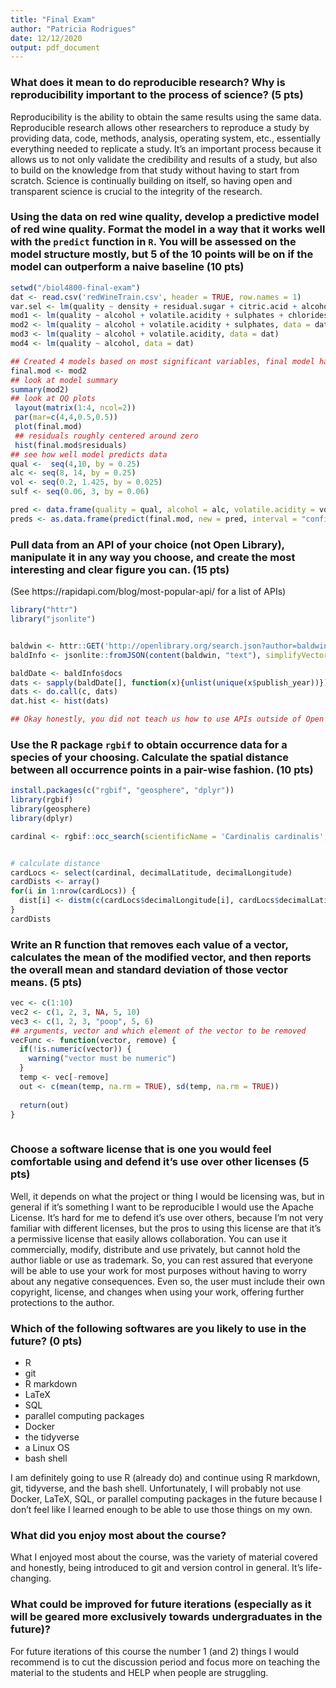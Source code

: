 ```yaml
---
title: "Final Exam"
author: "Patricia Rodrigues"
date: 12/12/2020
output: pdf_document
---
```






### What does it mean to do reproducible research? Why is reproducibility important to the process of science? (5 pts)

Reproducibility is the ability to obtain the same results using the same data. Reproducible research allows other researchers to reproduce a study by providing data, code, methods, analysis, operating system, etc., essentially everything needed to replicate a study. It's an important process because it allows us to not only validate the credibility and results of a study, but also to build on the knowledge from that study without having to start from scratch. Science is continually building on itself, so having open and transparent science is crucial to the integrity of the research.



###  Using the data on red wine quality, develop a predictive model of red wine quality. Format the model in a way that it works well with the `predict` function in `R`. You will be assessed on the model structure mostly, but 5 of the 10 points will be on if the model can outperform a naive baseline (10 pts)



```r
setwd("/biol4800-final-exam")
dat <- read.csv('redWineTrain.csv', header = TRUE, row.names = 1)
var.sel <- lm(quality ~ density + residual.sugar + citric.acid + alcohol + total.sulfur.dioxide + volatile.acidity + free.sulfur.dioxide + sulphates + pH + chlorides + fixed.acidity, data = dat)
mod1 <- lm(quality ~ alcohol + volatile.acidity + sulphates + chlorides, data = dat)
mod2 <- lm(quality ~ alcohol + volatile.acidity + sulphates, data = dat)
mod3 <- lm(quality ~ alcohol + volatile.acidity, data = dat)
mod4 <- lm(quality ~ alcohol, data = dat)

## Created 4 models based on most significant variables, final model had highest adjusted r-squared and lowest p-value with fewest variables
final.mod <- mod2
## look at model summary
summary(mod2)
## look at QQ plots
 layout(matrix(1:4, ncol=2)) 
 par(mar=c(4,4,0.5,0.5)) 
 plot(final.mod)
 ## residuals roughly centered around zero
 hist(final.mod$residuals)
## see how well model predicts data
qual <-  seq(4,10, by = 0.25)
alc <- seq(8, 14, by = 0.25) 
vol <- seq(0.2, 1.425, by = 0.025)
sulf <- seq(0.06, 3, by = 0.06)

pred <- data.frame(quality = qual, alcohol = alc, volatile.acidity = vol, sulphates = sulf)
preds <- as.data.frame(predict(final.mod, new = pred, interval = "confidence"))

```



### Pull data from an API of your choice (not Open Library), manipulate it in any way you choose, and create the most interesting and clear figure you can. (15 pts)

(See https://rapidapi.com/blog/most-popular-api/ for a list of APIs)

```r
library("httr")
library("jsonlite")


baldwin <- httr::GET('http://openlibrary.org/search.json?author=baldwin')
baldInfo <- jsonlite::fromJSON(content(baldwin, "text"), simplifyVector = FALSE)

baldDate <- baldInfo$docs
dats <- sapply(baldDate[], function(x){unlist(unique(x$publish_year))})
dats <- do.call(c, dats)
dat.hist <- hist(dats)

## Okay honestly, you did not teach us how to use APIs outside of Open Library. Not all APIs have the same documentation and none of the ones I found provide information on how to use with httr/jsonlite in R. They're all in python or some shit that doesn't make sense to us. I shouldn't be googling how to do this stuff. So, given what I was taught in this course, this is what I was able to do. 


```



### Use the R package `rgbif` to obtain occurrence data for a species of your choosing. Calculate the spatial distance between all occurrence points in a pair-wise fashion. (10 pts)



```r
install.packages(c("rgbif", "geosphere", "dplyr"))
library(rgbif)
library(geosphere)
library(dplyr)

cardinal <- rgbif::occ_search(scientificName = 'Cardinalis cardinalis', limit = 10, return = 'data')[[3]]


# calculate distance
cardLocs <- select(cardinal, decimalLatitude, decimalLongitude)
cardDists <- array()
for(i in 1:nrow(cardLocs)) {
  dist[i] <- distm(c(cardLocs$decimalLongitude[i], cardLocs$decimalLatitude[i]), c(cardLocs$decimalLongitude[i + 1], cardLocs$decimalLatitude[i + 1]), fun = distHaversine)
}
cardDists

```




### Write an R function that removes each value of a vector, calculates the mean of the modified vector, and then reports the overall mean and standard deviation of those vector means. (5 pts)


```r

vec <- c(1:10)
vec2 <- c(1, 2, 3, NA, 5, 10)
vec3 <- c(1, 2, 3, "poop", 5, 6)
## arguments, vector and which element of the vector to be removed
vecFunc <- function(vector, remove) {
  if(!is.numeric(vector)) {
    warning("vector must be numeric")
  }
  temp <- vec[-remove]
  out <- c(mean(temp, na.rm = TRUE), sd(temp, na.rm = TRUE))
  
  return(out)
}
  
```



### Choose a software license that is one you would feel comfortable using and defend it's use over other licenses (5 pts)

Well, it depends on what the project or thing I would be licensing was, but in general if it's something I want to be reproducible I would use the Apache License. It's hard for me to defend it's use over others, because I'm not very familiar with different licenses, but the pros to using this license are that it's a permissive license that easily allows collaboration. You can use it commercially, modify, distribute and use privately, but cannot hold the author liable or use as trademark. So, you can rest assured that everyone will be able to use your work for most purposes without having to worry about any negative consequences. Even so, the user must include their own copyright, license, and changes when using your work, offering further protections to the author.


### Which of the following softwares are you likely to use in the future? (0 pts)

+ R
+ git
+ R markdown
+ LaTeX
+ SQL
+ parallel computing packages
+ Docker
+ the tidyverse
+ a Linux OS
+ bash shell

I am definitely going to use R (already do) and continue using R markdown, git, tidyverse, and the bash shell. Unfortunately, I will probably not use Docker, LaTeX, SQL, or parallel computing packages in the future because I don't feel like I learned enough to be able to use those things on my own.



### What did you enjoy most about the course?

What I enjoyed most about the course, was the variety of material covered and honestly, being introduced to git and version control in general. It's life-changing.


### What could be improved for future iterations (especially as it will be geared more exclusively towards undergraduates in the future)?

For future iterations of this course the number 1 (and 2) things I would recommend is to cut the discussion period and focus more on teaching the material to the students and HELP when people are struggling. 



